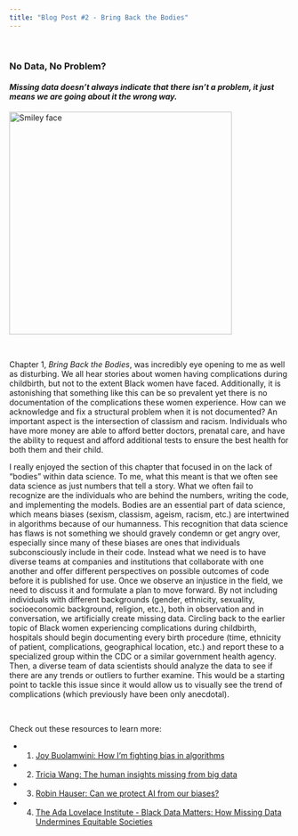 ```yaml
---
title: "Blog Post #2 - Bring Back the Bodies"
---
```

<p>&nbsp;</p>

### **No Data, No Problem?**
#### *Missing data doesn't always indicate that there isn't a problem, it just means we are going about it the wrong way.*

 <img src="https://media.istockphoto.com/vectors/black-pregnant-woman-with-nature-and-leaves-background-concept-vector-vector-id1171915511?k=6&m=1171915511&s=612x612&w=0&h=E2W2pwjc3buDMEPO9o88t3RgGLEm-5RM4p4X1Lse_gU=" alt="Smiley face" height="400" width="400">
 
<p>&nbsp;</p>

Chapter 1, *Bring Back the Bodies*, was incredibly eye opening to me as well as disturbing. We all hear stories about women having complications during childbirth, but not to the extent Black women have faced. Additionally, it is astonishing that something like this can be so prevalent yet there is no documentation of the complications these women experience. How can we acknowledge and fix a structural problem when it is not documented? An important aspect is the intersection of classism and racism. Individuals who have more money are able to afford better doctors, prenatal care, and have the ability to request and afford additional tests to ensure the best health for both them and their child. 
 
I really enjoyed the section of this chapter that focused in on the lack of "bodies" within data science. To me, what this meant is that we often see data science as just numbers that tell a story. What we often fail to recognize are the individuals who are behind the numbers, writing the code, and implementing the models. Bodies are an essential part of data science, which means biases (sexism, classism, ageism, racism, etc.) are intertwined in algorithms because of our humanness. This recognition that data science has flaws is not something we should gravely condemn or get angry over, especially since many of these biases are ones that individuals subconsciously include in their code. Instead what we need is to have diverse teams at companies and institutions that collaborate with one another and offer different perspectives on possible outcomes of code before it is published for use. Once we observe an injustice in the field, we need to discuss it and formulate a plan to move forward. By not including individuals with different backgrounds (gender, ethnicity, sexuality, socioeconomic background, religion, etc.), both in observation and in conversation, we artificially create missing data. Circling back to the earlier topic of Black women experiencing complications during childbirth, hospitals should begin documenting every birth procedure (time, ethnicity of patient, complications, geographical location, etc.) and report these to a specialized group within the CDC or a similar government health agency. Then, a diverse team of data scientists should analyze the data to see if there are any trends or outliers to further examine. This would be a starting point to tackle this issue since it would allow us to visually see the trend of complications (which previously have been only anecdotal). 
 
 <p>&nbsp;</p>
 

Check out these resources to learn more:
 
 - 1.  [Joy Buolamwini: How I'm fighting bias in algorithms](https://www.ted.com/talks/joy_buolamwini_how_i_m_fighting_bias_in_algorithms?language=en)
 
 - 2.  [Tricia Wang: The human insights missing from big data](https://www.ted.com/talks/tricia_wang_the_human_insights_missing_from_big_data/reading-list?nolanguage=nya)
 
 - 3.  [Robin Hauser: Can we protect AI from our biases?](https://www.ted.com/talks/robin_hauser_can_we_protect_ai_from_our_biases)
 
 - 4.  [The Ada Lovelace Institute - Black Data Matters: How Missing Data Undermines Equitable Societies](https://www.youtube.com/watch?v=qYt-1pnH1UE)
 
 
 
 
 